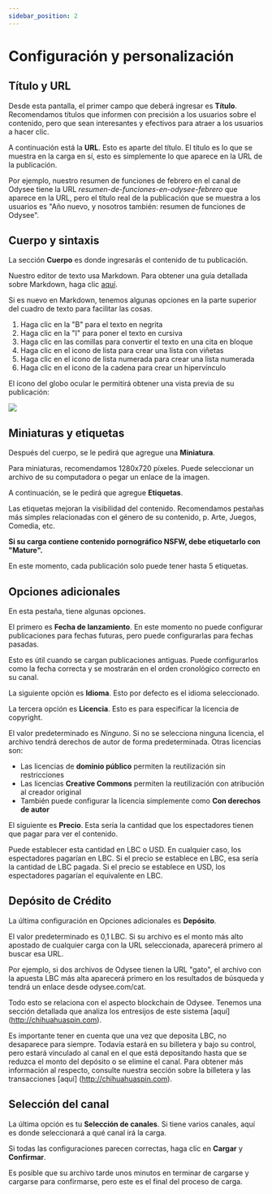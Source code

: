 ---
sidebar_position: 2
---

# Configuración y personalización

## Título y URL

Desde esta pantalla, el primer campo que deberá ingresar es **Título**. Recomendamos títulos que informen con precisión a los usuarios sobre el contenido, pero que sean interesantes y efectivos para atraer a los usuarios a hacer clic.

A continuación está la **URL**. Esto es aparte del título. El título es lo que se muestra en la carga en sí, esto es simplemente lo que aparece en la URL de la publicación.

Por ejemplo, nuestro resumen de funciones de febrero en el canal de Odysee tiene la URL *resumen-de-funciones-en-odysee-febrero* que aparece en la URL, pero el título real de la publicación que se muestra a los usuarios es "Año nuevo, y nosotros también: resumen de funciones de Odysee".

## Cuerpo y sintaxis

La sección **Cuerpo** es donde ingresarás el contenido de tu publicación.

Nuestro editor de texto usa Markdown. Para obtener una guía detallada sobre Markdown, haga clic [aquí](https://www.markdownguide.org/basic-syntax/).

Si es nuevo en Markdown, tenemos algunas opciones en la parte superior del cuadro de texto para facilitar las cosas.

1. Haga clic en la "B" para el texto en negrita
2. Haga clic en la "I" para poner el texto en cursiva
3. Haga clic en las comillas para convertir el texto en una cita en bloque
4. Haga clic en el icono de lista para crear una lista con viñetas
5. Haga clic en el icono de lista numerada para crear una lista numerada
6. Haga clic en el icono de la cadena para crear un hipervínculo

El ícono del globo ocular le permitirá obtener una vista previa de su publicación:

![](https://i.imgur.com/XfHs3Ab.gif)

## Miniaturas y etiquetas

Después del cuerpo, se le pedirá que agregue una **Miniatura**.

Para miniaturas, recomendamos 1280x720 píxeles. Puede seleccionar un archivo de su computadora o pegar un enlace de la imagen.

A continuación, se le pedirá que agregue **Etiquetas**.

Las etiquetas mejoran la visibilidad del contenido. Recomendamos pestañas más simples relacionadas con el género de su contenido, p. Arte, Juegos, Comedia, etc.

**Si su carga contiene contenido pornográfico NSFW, debe etiquetarlo con "Mature".**

En este momento, cada publicación solo puede tener hasta 5 etiquetas.

## Opciones adicionales

En esta pestaña, tiene algunas opciones.

El primero es **Fecha de lanzamiento**. En este momento no puede configurar publicaciones para fechas futuras, pero puede configurarlas para fechas pasadas.

Esto es útil cuando se cargan publicaciones antiguas. Puede configurarlos como la fecha correcta y se mostrarán en el orden cronológico correcto en su canal.

La siguiente opción es **Idioma**. Esto por defecto es el idioma seleccionado.

La tercera opción es **Licencia**. Esto es para especificar la licencia de copyright.

El valor predeterminado es *Ninguno*. Si no se selecciona ninguna licencia, el archivo tendrá derechos de autor de forma predeterminada. Otras licencias son:

- Las licencias de **dominio público** permiten la reutilización sin restricciones
- Las licencias **Creative Commons** permiten la reutilización con atribución al creador original
- También puede configurar la licencia simplemente como **Con derechos de autor**

El siguiente es **Precio**. Esta sería la cantidad que los espectadores tienen que pagar para ver el contenido.

Puede establecer esta cantidad en LBC o USD. En cualquier caso, los espectadores pagarían en LBC. Si el precio se establece en LBC, esa sería la cantidad de LBC pagada. Si el precio se establece en USD, los espectadores pagarían el equivalente en LBC.

## Depósito de Crédito

La última configuración en Opciones adicionales es **Depósito**.

El valor predeterminado es 0,1 LBC. Si su archivo es el monto más alto apostado de cualquier carga con la URL seleccionada, aparecerá primero al buscar esa URL.

Por ejemplo, si dos archivos de Odysee tienen la URL "gato", el archivo con la apuesta LBC más alta aparecerá primero en los resultados de búsqueda y tendrá un enlace desde odysee.com/cat.

Todo esto se relaciona con el aspecto blockchain de Odysee. Tenemos una sección detallada que analiza los entresijos de este sistema [aquí] (http://chihuahuaspin.com).

Es importante tener en cuenta que una vez que deposita LBC, no desaparece para siempre. Todavía estará en su billetera y bajo su control, pero estará vinculado al canal en el que está depositando hasta que se reduzca el monto del depósito o se elimine el canal. Para obtener más información al respecto, consulte nuestra sección sobre la billetera y las transacciones [aquí] (http://chihuahuaspin.com).

## Selección del canal

La última opción es tu **Selección de canales**. Si tiene varios canales, aquí es donde seleccionará a qué canal irá la carga.

Si todas las configuraciones parecen correctas, haga clic en **Cargar** y **Confirmar**.

Es posible que su archivo tarde unos minutos en terminar de cargarse y cargarse para confirmarse, pero este es el final del proceso de carga.